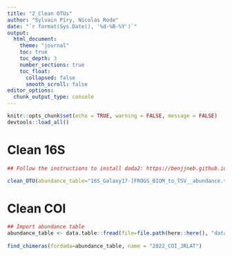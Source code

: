 ```yaml
---
title: "2_Clean OTUs"
author: "Sylvain Piry, Nicolas Rode"
date: "`r format(Sys.Date(), '%d-%B-%Y')`"
output: 
  html_document:
    theme: "journal"
    toc: true
    toc_depth: 3
    number_sections: true
    toc_float:
      collapsed: false
      smooth_scroll: false
editor_options: 
  chunk_output_type: console
---
```



```r
knitr::opts_chunk$set(echo = TRUE, warning = FALSE, message = FALSE)
devtools::load_all()
```

# Clean 16S
```r
## Follow the instructions to install dada2: https://benjjneb.github.io/dada2/

clean_OTU(abundance_table="16S_Galaxy17-[FROGS_BIOM_to_TSV__abundance.tsv].tsv", affiliation_table="16S_Galaxy18-[FROGS_BIOM_to_TSV__multi-affiliations.tsv].tsv", thresh=0.5, name = "2022_16S_JRLAT", removecol="NC-Index")


```
# Clean COI
```r
## Import abundance table
abundance_table <- data.table::fread(file=file.path(here::here(), "data", "raw_data", "COI_Galaxy22-[FROGS_BIOM_to_TSV__abundance.tsv].tsv"),sep="\t",header=TRUE)# to modify (name of the abundance file)
  
find_chimeras(fordada=abundance_table, name = "2022_COI_JRLAT")

```